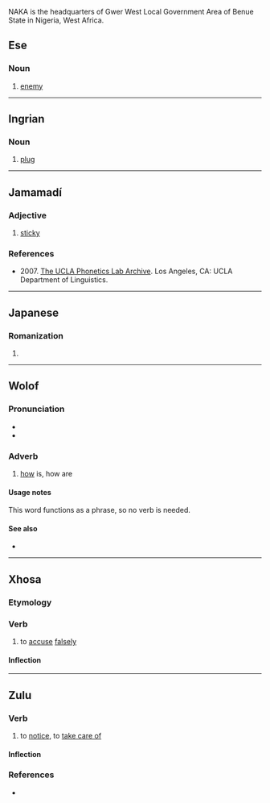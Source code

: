 NAKA is the headquarters of Gwer West Local Government Area of Benue State in Nigeria, West Africa.

==Ese==

===Noun===
{{head|mcq|noun}}

# [[enemy]]

----

==Ingrian==

===Noun===
{{head|izh|noun}}

# [[plug]]

----

==Jamamadí==

===Adjective===
{{head|jaa|adjective}}

# {{lb|jaa|Banawá}} [[sticky]]

===References===
* 2007. [http://archive.phonetics.ucla.edu/Language/BNH/bnh.html The UCLA Phonetics Lab Archive]. Los Angeles, CA: UCLA Department of Linguistics.

----

==Japanese==

===Romanization===
{{ja-romaji}}

# {{ja-romanization of|なか}}

----

==Wolof==

===Pronunciation===
* {{IPA|wo|/ˈnaka/}}
* {{audio|wo|wo-naka.ogg|Audio}}

===Adverb===
{{head|wo|adverb}}

# {{lb|wo|interrogative}} [[how]] is, how are

====Usage notes====
This word functions as a phrase, so no verb is needed.

====See also====
* {{l|wo|nan}}

----

==Xhosa==

===Etymology===
{{rfe|xh}}

===Verb===
{{xh-verb}}

# {{lb|xh|transitive}} to [[accuse]] [[falsely]]

====Inflection====
{{rfinfl|xh|verb}}

----

==Zulu==

===Verb===
{{zu-verb|naka}}

# to [[notice]], to [[take care of]]

====Inflection====
{{zu-infl-verb|L}}

===References===
* {{R:zu:ZED||6.3}}